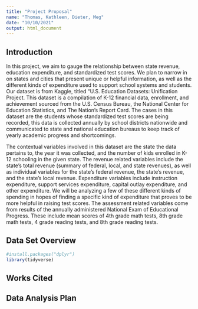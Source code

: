 ```yaml
---
title: "Project Proposal"
name: "Thomas, Kathleen, Dieter, Meg"
date: "10/10/2021"
output: html_document
---
```


## Introduction 

  In this project, we aim to gauge the relationship between state revenue, education expenditure, and standardized test scores. We plan to narrow in on states and cities that present unique or helpful information, as well as the different kinds of expenditure used to support school systems and students. Our dataset is from Kaggle, titled "U.S. Education Datasets: Unification Project. This dataset is a compilation of K-12 financial data, enrollment, and achievement sourced from the U.S. Census Bureau, the National Center for Education Statistics, and The Nation's Report Card. The cases in this dataset are the students whose standardized test scores are being recorded, this data is collected annually by school districts nationwide and communicated to state and national education bureaus to keep track of yearly academic progress and shortcomings. 

  The contextual variables involved in this dataset are the state the data pertains to, the year it was collected, and the number of kids enrolled in K-12 schooling in the given state. The revenue related variables include the state's total revenue (summary of federal, local, and state revenues), as well as individual variables for the state's federal revenue, the state's revenue, and the state's local revenue. Expenditure variables include instruction expenditure, support services expenditure, capital outlay expenditure, and other expenditure. We will be analyzing a few of these different kinds of spending in hopes of finding a specific kind of expenditure that proves to be more helpful in raising test scores. The assessment related variables come from results of the annually administered National Exam of Educational Progress. These include mean scores of 4th grade math tests, 8th grade math tests, 4 grade reading tests, and 8th grade reading tests. 


## Data Set Overview

```r
#install.packages("dplyr")
library(tidyverse)
```




## Works Cited



## Data Analysis Plan


